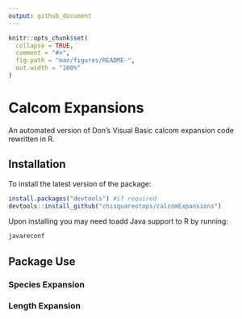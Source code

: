 ```yaml
---
output: github_document
---
```


<!-- README.md is generated from README.Rmd. Please edit that file -->

```r
knitr::opts_chunk$set(
  collapse = TRUE,
  comment = "#>",
  fig.path = "man/figures/README-",
  out.width = "100%"
)
```

# Calcom Expansions

<!-- badges: start -->
<!-- badges: end -->

An automated version of Don's Visual Basic calcom expansion code rewritten in R. 

## Installation

To install the latest version of the package:

``` r
install.packages("devtools") #if required
devtools::install_github("chisquareotops/calcomExpansions")
```

Upon installing you may need toadd Java support to R by running: 
```r
javareconf
```

<!--
upon installing RJDBC you may need to run "R CMD javareconf" command in the 
#terminal as root to add Java support to R.

Additionally, two JDBC drivers are required for access to the CALCOM and Pacfin Databases.
These drivers need to be in the current working directory of R when running this expansion code.
The getDrivers() function can/should be run from the current working directory of R before running the expansion code.
-->

## Package Use

### Species Expansion
### Length Expansion
<!-- Age Expansion -->
